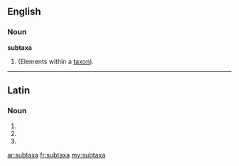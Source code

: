 ==English==

===Noun===
'''subtaxa'''

# {{plural of|subtaxon}} (Elements within a [[taxon]]).

----

==Latin==

===Noun===
{{la-noun-form|subtaxa}}

# {{inflection of|subtaxon|subtaxon|nom|p|lang=la}}
# {{inflection of|subtaxon|subtaxon|acc|p|lang=la}}
# {{inflection of|subtaxon|subtaxon|voc|p|lang=la}}

[[ar:subtaxa]]
[[fr:subtaxa]]
[[my:subtaxa]]